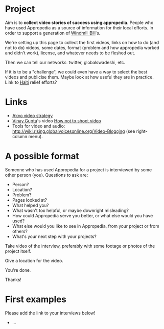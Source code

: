 {{TOCright}}

=Project=

Aim is to '''collect video stories of success using appropedia'''.  People who have used Appropedia as a source of information for their local efforts.  In order to support a generation of [http://blogs.appropedia.org/2009/10/18/enabling-the-windmill-bills/ Windmill Bill]'s.

We're setting up this page to collect the first videos, links on how to do (and not to do) videos, some dates, format (problem and how appropedia worked and didn't work), license, and whatever needs to be fleshed out.

Then we can tell our networks: twitter, globalswadeshi, etc.

If it is to be a "challenge", we could even have a way to select the best videos and publicise them.  Maybe look at how useful they are in practice.  Link to [[Haiti]] relief efforts?

= Links =

* [http://www.akvo.org/labs/index.php/Akvo_video_strategy Akvo video strategy]
* [[Vinay Gupta]]'s video [http://blip.tv/file/1685403 How not to shoot video]
* Tools for video and audio: http://wiki.rising.globalvoicesonline.org/Video-Blogging (see right-column menu).

= A possible format =

Someone who has used Appropedia for a project is interviewed by some other person (you).  Questions to ask are:

* Person?
* Location?
* Problem?
* Pages looked at?
* What helped you?
* What wasn't too helpful, or maybe downright misleading?
* How could Appropedia serve you better, or what else would you have used?
* What else would you like to see in Appropedia, from your project or from others?
* What's your next step with your projects?

Take video of the interview, preferably with some footage or photos of the project itself.

Give a location for the video.

You're done.

Thanks!

= First examples =

Please add the link to your interviews below!

* ...
{{catneeded}}